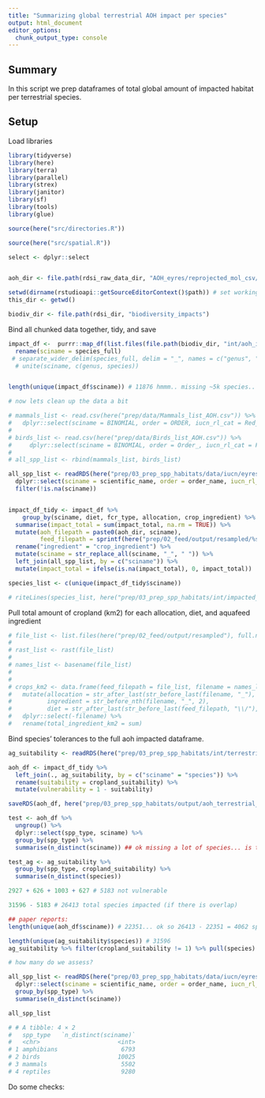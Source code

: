 ```yaml
---
title: "Summarizing global terrestrial AOH impact per species"
output: html_document
editor_options: 
  chunk_output_type: console
---
```


## Summary

In this script we prep dataframes of total global amount of impacted habitat per terrestrial species.


## Setup

Load libraries

```r

library(tidyverse)
library(here)
library(terra)
library(parallel)
library(strex)
library(janitor)
library(sf)
library(tools)
library(glue)

source(here("src/directories.R"))

source(here("src/spatial.R"))

select <- dplyr::select


aoh_dir <- file.path(rdsi_raw_data_dir, "AOH_eyres/reprojected_mol_csv/")

setwd(dirname(rstudioapi::getSourceEditorContext()$path)) # set working directory to where this script is located
this_dir <- getwd()

biodiv_dir <- file.path(rdsi_dir, "biodiversity_impacts")

```

Bind all chunked data together, tidy, and save

```r

impact_df <-  purrr::map_df(list.files(file.path(biodiv_dir, "int/aoh_impacts_terrestrial/"), full.names = TRUE), readRDS) %>%
  rename(sciname = species_full)
 # separate_wider_delim(species_full, delim = "_", names = c("genus", "species", "bird_type"), too_few = "align_start") %>%
  # unite(sciname, c(genus, species))


length(unique(impact_df$sciname)) # 11876 hmmm.. missing ~5k species.. is this because they are unaffected species, and we only kept affected species? probably

# now lets clean up the data a bit 

# mammals_list <- read.csv(here("prep/data/Mammals_list_AOH.csv")) %>%
#   dplyr::select(sciname = BINOMIAL, order = ORDER, iucn_rl_cat = Red_List_Category_2019)
# 
# birds_list <- read.csv(here("prep/data/Birds_list_AOH.csv")) %>%
#     dplyr::select(sciname = BINOMIAL, order = Order_, iucn_rl_cat = F2019_Iucn_Red_List_Category)
# 
# all_spp_list <- rbind(mammals_list, birds_list)

all_spp_list <- readRDS(here("prep/03_prep_spp_habitats/data/iucn/eyres_iucn_spp.rds")) %>%
  dplyr::select(sciname = scientific_name, order = order_name, iucn_rl_cat = category) %>%
  filter(!is.na(sciname))


impact_df_tidy <- impact_df %>%
    group_by(sciname, diet, fcr_type, allocation, crop_ingredient) %>%
  summarise(impact_total = sum(impact_total, na.rm = TRUE)) %>%
  mutate(aoh_filepath = paste0(aoh_dir, sciname), 
         feed_filepath = sprintf(here("prep/02_feed/output/resampled/%s/%s/%s_%s_A.tif"), diet, fcr_type, crop_ingredient, allocation)) %>%
  rename("ingredient" = "crop_ingredient") %>%
  mutate(sciname = str_replace_all(sciname, "_", " ")) %>%
  left_join(all_spp_list, by = c("sciname")) %>%
  mutate(impact_total = ifelse(is.na(impact_total), 0, impact_total))

species_list <- c(unique(impact_df_tidy$sciname))

# riteLines(species_list, here("prep/03_prep_spp_habitats/int/impacted_species_list.txt"))


```




Pull total amount of cropland (km2) for each allocation, diet, and aquafeed ingredient

```r
# file_list <- list.files(here("prep/02_feed/output/resampled"), full.names = TRUE, recursive = TRUE, pattern = "_A") # 36 - good
# 
# rast_list <- rast(file_list)
# 
# names_list <- basename(file_list)
# 
# 
# crops_km2 <- data.frame(feed_filepath = file_list, filename = names_list, total_cropland = global(rast_list, "sum", na.rm = TRUE)) %>%
#   mutate(allocation = str_after_last(str_before_last(filename, "_"), "_"),
#          ingredient = str_before_nth(filename, "_", 2),
#          diet = str_after_last(str_before_last(feed_filepath, "\\/"), "\\/")) %>%
#   dplyr::select(-filename) %>%
#   rename(total_ingredient_km2 = sum)


```


Bind species' tolerances to the full aoh impacted dataframe. 

```r
ag_suitability <- readRDS(here("prep/03_prep_spp_habitats/int/terrestrial_spp_habitat_suitability.rds"))

aoh_df <- impact_df_tidy %>%
  left_join(., ag_suitability, by = c("sciname" = "species")) %>%
  rename(suitability = cropland_suitability) %>%
  mutate(vulnerability = 1 - suitability)

saveRDS(aoh_df, here("prep/03_prep_spp_habitats/output/aoh_terrestrial_mammals_birds_impact.rds")) # save as rds to save space

test <- aoh_df %>%
  ungroup() %>%
  dplyr::select(spp_type, sciname) %>%
  group_by(spp_type) %>%
  summarise(n_distinct(sciname)) ## ok missing a lot of species... is this because they aren't vulnerable? 

test_ag <- ag_suitability %>% 
  group_by(spp_type, cropland_suitability) %>%
  summarise(n_distinct(species))

2927 + 626 + 1003 + 627 # 5183 not vulnerable

31596 - 5183 # 26413 total species impacted (if there is overlap) 

## paper reports: 
length(unique(aoh_df$sciname)) # 22351... ok so 26413 - 22351 = 4062 species do not have any overlap.. that's possible. Many weren't reprojected, as their habitats were too small. 

length(unique(ag_suitability$species)) # 31596
ag_suitability %>% filter(cropland_suitability != 1) %>% pull(species) %>% unique() %>% length() # 26413

# how many do we assess? 

all_spp_list <- readRDS(here("prep/03_prep_spp_habitats/data/iucn/eyres_iucn_spp.rds")) %>%
  dplyr::select(sciname = scientific_name, order = order_name, iucn_rl_cat = category, spp_type) %>%
  group_by(spp_type) %>%
  summarise(n_distinct(sciname))

all_spp_list

# # A tibble: 4 × 2
#   spp_type   `n_distinct(sciname)`
#   <chr>                      <int>
# 1 amphibians                  6793
# 2 birds                      10025
# 3 mammals                     5502
# 4 reptiles                    9280

```

  
Do some checks: 

```r

```

  